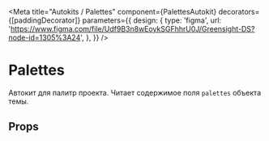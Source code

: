 
<Meta
    title="Autokits / Palettes"
    component={PalettesAutokit}
    decorators={[paddingDecorator]}
    parameters={{
        design: {
            type: 'figma',
            url: 'https://www.figma.com/file/Udf9B3n8wEoykSGFhhrU0J/Greensight-DS?node-id=1305%3A24',
        },
    }}
/>

# Palettes

<Preview>
    <Story name="basic">
        <PalettesAutokit />
    </Story>
</Preview>

Автокит для палитр проекта. Читает содержимое поля `palettes` объекта темы.

## Props

<Props of={PalettesAutokit} />
